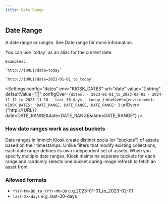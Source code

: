 ```yaml
---
title: Date Range
---
```



## Date Range

A date range or ranges. See Date range for more information.

<Aside type="tip">
    You can use `today` as an alias for the current date.

    Examples:

    `http://{URL}?date=today`

    `http://{URL}?date=2023-01-01_to_today`
</Aside>

<Settings
    config="dates"
    env="KIOSK_DATES"
    url="date"
    value="[]string"
    defaultValue="[]"
    configOver={`dates:
    - 2023-01-01_to_2023-02-01
    - 2024-11-12_to_2023-11-18
    - last-30-days
    - today
    `}
    envOver={`environment:
    KIOSK_DATES: "DATE_RANGE, DATE_RANGE, DATE_RANGE"
    `}
    urlOver={"http://{URL}?date=DATE_RANGE&date=DATE_RANGE&date=DATE_RANGE"}
/>

### How date ranges work as asset buckets
Date ranges in Immich Kiosk create distinct pools (or "buckets") of assets based on their timestamps.
Unlike filters that modify existing collections, each date range defines its own independent set of assets.
When you specify multiple date ranges, Kiosk maintains separate buckets for each range and randomly selects
one bucket during image refresh to fetch an asset from.

### Allowed formats
- `YYYY-MM-DD_to_YYYY-MM-DD` e.g.2023-01-01_to_2023-02-01
- `last-XX-days` e.g. last-30-days
